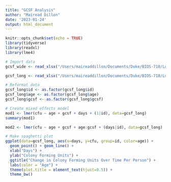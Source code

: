```yaml
---
title: "GCSF Analysis"
author: "Mairead Dillon"
date: '2023-01-24'
output: html_document
---
```


```r
knitr::opts_chunk$set(echo = TRUE)
library(tidyverse)
library(readxl)
library(lme4)

# Import data
gcsf_wide <- read_xlsx("/Users/maireaddillon/Documents/Duke/BIOS-718/Longitudinal-Analysis/HW2/gcsf.xlsx")

gcsf_long <- read_xlsx("/Users/maireaddillon/Documents/Duke/BIOS-718/Longitudinal-Analysis/HW2/gcsf.xlsx", sheet=2)
```
     
```r
# Reformat data
gcsf_long$id <- as.factor(gcsf_long$id)
gcsf_long$age <- as.factor(gcsf_long$age)
gcsf_long$gcsf <- as.factor(gcsf_long$gcsf)
```
     
     
```r
# Create mixed effects model
mod1 <- lmer(cfu ~ age + gcsf + days + (1|id), data=gcsf_long)
summary(mod1)

mod2 <- lmer(cfu ~ age + gcsf + age:gcsf + (days|id), data=gcsf_long)
```
     
```r
# Make spaghetti plot
ggplot(data=gcsf_long, aes(x=days, y=cfu, group=id, color=age)) +
  geom_point() + geom_line() +
  xlab("Days") +
  ylab("Colony Forming Units") +
  ggtitle("Change in Colony Forming Units Over Time Per Person") +
  labs(color = "Age") +
  theme(plot.title = element_text(hjust=0.5)) +
  theme_bw()
```

     